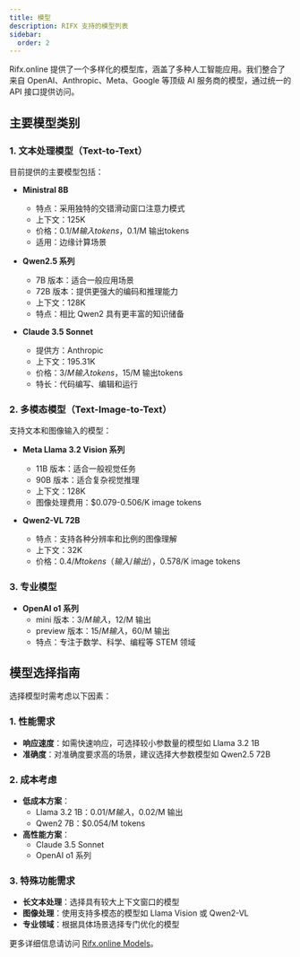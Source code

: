```yaml
---
title: 模型
description: RIFX 支持的模型列表
sidebar:
  order: 2
---
```


Rifx.online 提供了一个多样化的模型库，涵盖了多种人工智能应用。我们整合了来自 OpenAI、Anthropic、Meta、Google 等顶级 AI 服务商的模型，通过统一的 API 接口提供访问。

## 主要模型类别

### 1. 文本处理模型（Text-to-Text）
目前提供的主要模型包括：

- **Ministral 8B**
  - 特点：采用独特的交错滑动窗口注意力模式
  - 上下文：125K
  - 价格：$0.1/M 输入tokens，$0.1/M 输出tokens
  - 适用：边缘计算场景

- **Qwen2.5 系列**
  - 7B 版本：适合一般应用场景
  - 72B 版本：提供更强大的编码和推理能力
  - 上下文：128K
  - 特点：相比 Qwen2 具有更丰富的知识储备

- **Claude 3.5 Sonnet**
  - 提供方：Anthropic
  - 上下文：195.31K
  - 价格：$3/M 输入tokens，$15/M 输出tokens
  - 特长：代码编写、编辑和运行

### 2. 多模态模型（Text-Image-to-Text）
支持文本和图像输入的模型：

- **Meta Llama 3.2 Vision 系列**
  - 11B 版本：适合一般视觉任务
  - 90B 版本：适合复杂视觉推理
  - 上下文：128K
  - 图像处理费用：$0.079-0.506/K image tokens

- **Qwen2-VL 72B**
  - 特点：支持各种分辨率和比例的图像理解
  - 上下文：32K
  - 价格：$0.4/M tokens（输入/输出），$0.578/K image tokens

### 3. 专业模型

- **OpenAI o1 系列**
  - mini 版本：$3/M 输入，$12/M 输出
  - preview 版本：$15/M 输入，$60/M 输出
  - 特点：专注于数学、科学、编程等 STEM 领域

## 模型选择指南

选择模型时需考虑以下因素：

### 1. 性能需求
- **响应速度**：如需快速响应，可选择较小参数量的模型如 Llama 3.2 1B
- **准确度**：对准确度要求高的场景，建议选择大参数模型如 Qwen2.5 72B

### 2. 成本考虑
- **低成本方案**：
  - Llama 3.2 1B：$0.01/M 输入，$0.02/M 输出
  - Qwen2 7B：$0.054/M tokens
- **高性能方案**：
  - Claude 3.5 Sonnet
  - OpenAI o1 系列

### 3. 特殊功能需求
- **长文本处理**：选择具有较大上下文窗口的模型
- **图像处理**：使用支持多模态的模型如 Llama Vision 或 Qwen2-VL
- **专业领域**：根据具体场景选择专门优化的模型



更多详细信息请访问 [Rifx.online Models](https://rifx.online/models)。
